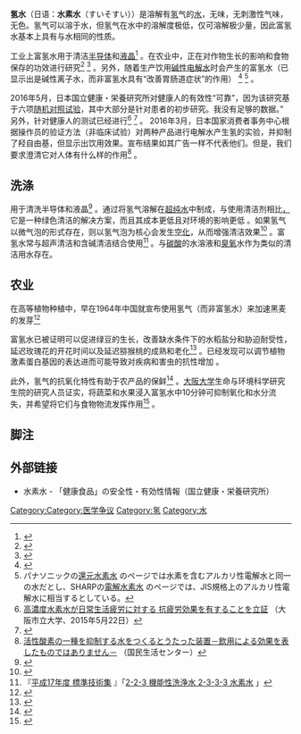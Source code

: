 '''氢水'''（日语：'''水素水'''（すいそすい））是溶解有[[氢|氢]]气的[[水|水]]，无味，无刺激性气味，无色。氢气可以溶于水，但氢气在水中的溶解度极低，仅可溶解极少量，因此富氢水基本上具有与水相同的性质。

工业上富氢水用于清洁[[半导体|半导体]]和[[液晶|液晶]]<ref name="水素技術">{{Cite book|和書|last=|date=2008|title=よくわかる水素技術|publisher=日本工業出版|page=173|isbn=978-4819020015}}</ref> 。在农业中，正在对作物生长的影响和食物保存的功效进行研究<ref name="ZengYe2014">{{Cite journal|title=Progress in the study of biological effects of hydrogen on higher plants and its promising application in agriculture|url=http://medicalgasresearch.biomedcentral.com/articles/10.1186/2045-9912-4-15|last=Zeng|first=Jiqing|last2=Ye|first2=Zhouheng|journal=Medical Gas Research|issue=1|doi=10.1186/2045-9912-4-15|year=2014|volume=4|pages=15|pmc=4177722|last3=Sun|first3=Xuejun|access-date=2021-02-08|archive-date=2020-11-30|archive-url=https://web.archive.org/web/20201130232030/https://medicalgasresearch.biomedcentral.com/articles/10.1186/2045-9912-4-15|dead-url=no}}</ref> <ref name="劣化抑制">{{Cite news|title=野菜・果物、水素水漬けで劣化抑制−大阪府大が効果確認|work=日刊工業新聞|date=2017-06-14|url=https://www.nikkan.co.jp/articles/view/00431875|accessdate=2017-06-14|archive-date=2020-10-22|archive-url=https://web.archive.org/web/20201022070203/https://www.nikkan.co.jp/articles/view/00431875|dead-url=no}}</ref> 。另外，随着生产饮用[[碱性离子水|碱性电解水]]时会产生的富氢水（已显示出是碱性离子水，而非富氢水具有“改善胃肠道症状”的作用） <ref name="透析液水素水">{{Cite journal|title=電解アルカリ水 (水素水) を用いた透析液 (基礎・臨床)|author=中山昌明|date=2015-02|journal=日本透析医学会雑誌|publisher=日本透析医学会|issue=2|doi=10.4009/jsdt.48.94|volume=48|pages=94-98|和書}}</ref> <ref name="電解水素水">パナソニックの[http://panasonic.jp/alkaline/ 還元水素水] {{Wayback|url=http://panasonic.jp/alkaline/ |date=20210410170545 }}のページでは水素を含むアルカリ性電解水と同一の水だとし、SHARPの[https://www.oasharp.co.jp/product/torebi/func.html 電解水素水] {{Wayback|url=https://www.oasharp.co.jp/product/torebi/func.html |date=20210214040950 }}のページでは、JIS規格上のアルカリ性電解水に相当するとしている。</ref> 。

2016年5月，日本国立健康・栄養研究所对健康人的有效性“可靠”，因为该研究基于六项[[随机对照试验|随机对照试验]]，其中大部分是针对患者的初步研究。我没有足够的数据。” 另外，针对健康人的测试已经进行<ref name="抗疲労">[https://www.osaka-cu.ac.jp/ja/news/2015/d0jv05 高濃度水素水が日常生活疲労に対する 抗疲労効果を有することを立証] {{Wayback|url=https://www.osaka-cu.ac.jp/ja/news/2015/d0jv05 |date=20201203081107 }}（大阪市立大学、2015年5月22日）</ref> <ref name="pmid22520831">{{Cite journal|title=Pilot study: Effects of drinking hydrogen-rich water on muscle fatigue caused by acute exercise in elite athletes|url=https://www.ncbi.nlm.nih.gov/pmc/articles/PMC3395574/|journal=Med Gas Res|issue=|doi=10.1186/2045-9912-2-12|year=2012|volume=2|pages=12|pmc=3395574|pmid=22520831|access-date=2021-02-08|archive-date=2018-07-27|archive-url=https://web.archive.org/web/20180727121635/https://www.ncbi.nlm.nih.gov/pmc/articles/PMC3395574/|dead-url=no}}</ref> 。 2016年3月，日本国家消费者事务中心根据操作员的验证方法（非临床试验）对两种产品进行电解水产生氢的实验，并抑制了羟自由基，但显示出饮用效果。宣布结果如其广告一样不代表他们。但是，我们要求澄清它对人体有什么样的作用<ref name="国民生活センター">[http://www.kokusen.go.jp/test/data/s_test/n-20160310_1.html 活性酸素の一種を抑制する水をつくるとうたった装置－飲用による効果を表したものではありません－] {{Wayback|url=http://www.kokusen.go.jp/test/data/s_test/n-20160310_1.html |date=20201130045422 }}（国民生活センター）</ref> 。

== 洗涤 ==
用于清洗半导体和液晶<ref name="水素技術">{{Cite book|和書|last=|date=2008|title=よくわかる水素技術|publisher=日本工業出版|page=173|isbn=978-4819020015}}</ref> 。通过将氢气溶解在[[纯净水|超纯水]]中制成，与使用清洁剂相比[[超純水|，]]它是一种绿色清洁的解决方案，而且其成本更低且对环境的影响更低 。如果氢气以微气泡的形式存在，则以氢气泡为核心会发生[[空穴現象|空化]]，从而增强清洁效果<ref name="特性と製法">{{Cite journal|title=アルカリ電解水の特性とその製法|author=峠有利子|date=2009-12|journal=防錆管理|issue=12|volume=53|pages=468-475|和書}}</ref> 。富氢水常与超声清洁和含碱清洁结合使用<ref name="水処理技術">『[https://www.jpo.go.jp/shiryou/s_sonota/hyoujun_gijutsu/mizushori/mokuji.htm 平成17年度 標準技術集] {{Wayback|url=https://www.jpo.go.jp/shiryou/s_sonota/hyoujun_gijutsu/mizushori/mokuji.htm |date=20140814005733 }}』「[https://www.jpo.go.jp/shiryou/s_sonota/hyoujun_gijutsu/mizushori/2-2-3.pdf#3 2-2-3 機能性洗浄水 2-3-3-3 水素水] {{Wayback|url=https://www.jpo.go.jp/shiryou/s_sonota/hyoujun_gijutsu/mizushori/2-2-3.pdf#3 |date=20130319014842 }}」</ref> 。与[[碳酸|碳酸]]的水溶液和[[臭氧|臭氧]]水作为类似的清洁用水存在。

== 农业 ==
在高等植物种植中，早在1964年中国就宣布使用氢气（而非富氢水）来加速黑麦的发芽<ref name="ZengYe2014">{{Cite journal|title=Progress in the study of biological effects of hydrogen on higher plants and its promising application in agriculture|url=http://medicalgasresearch.biomedcentral.com/articles/10.1186/2045-9912-4-15|last=Zeng|first=Jiqing|last2=Ye|first2=Zhouheng|journal=Medical Gas Research|issue=1|doi=10.1186/2045-9912-4-15|year=2014|volume=4|pages=15|pmc=4177722|last3=Sun|first3=Xuejun}}</ref>

富氢水已被证明可以促进绿豆的生长，改善缺水条件下的水稻盐分和胁迫耐受性，延迟玫瑰花的开花时间以及延迟猕猴桃的成熟和老化<ref name="ZengYe2014">{{Cite journal|title=Progress in the study of biological effects of hydrogen on higher plants and its promising application in agriculture|url=http://medicalgasresearch.biomedcentral.com/articles/10.1186/2045-9912-4-15|last=Zeng|first=Jiqing|last2=Ye|first2=Zhouheng|journal=Medical Gas Research|issue=1|doi=10.1186/2045-9912-4-15|year=2014|volume=4|pages=15|pmc=4177722|last3=Sun|first3=Xuejun}}</ref> 。已经发现可以调节植物激素蛋白基因的表达进而可能导致对疾病和害虫的抗性增加 。

此外，氢气的抗氧化特性有助于农产品的保鲜<ref name="ZengYe2014">{{Cite journal|title=Progress in the study of biological effects of hydrogen on higher plants and its promising application in agriculture|url=http://medicalgasresearch.biomedcentral.com/articles/10.1186/2045-9912-4-15|last=Zeng|first=Jiqing|last2=Ye|first2=Zhouheng|journal=Medical Gas Research|issue=1|doi=10.1186/2045-9912-4-15|year=2014|volume=4|pages=15|pmc=4177722|last3=Sun|first3=Xuejun}}</ref> 。[[大阪大学|大阪大学]]生命与环境科学研究生院的研究人员证实，将蔬菜和水果浸入富氢水中10分钟可抑制氧化和水分流失，并希望将它们与食物物流发挥作用<ref name="劣化抑制">{{Cite news|title=野菜・果物、水素水漬けで劣化抑制−大阪府大が効果確認|work=日刊工業新聞|date=2017-06-14|url=https://www.nikkan.co.jp/articles/view/00431875|accessdate=2017-06-14}}</ref> 。

== 脚注 ==
{{Reflist}}

== 外部链接 ==
* {{hfnet|3259|水素水}}水素水 - 「健康食品」の安全性・有効性情報（国立健康・栄養研究所）

[[Category:Category:医学争议|Category:Category:医学争议]]
[[Category:氢|Category:氢]]
[[Category:水|Category:水]]
